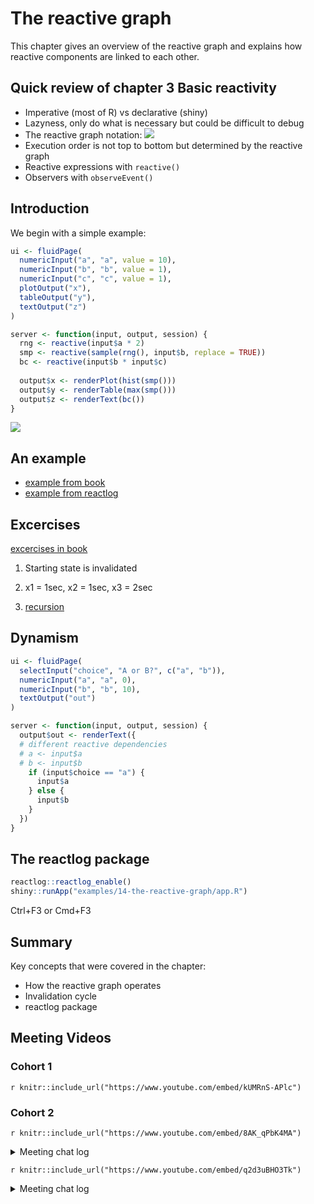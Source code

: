 # The reactive graph

This chapter gives an overview of the reactive graph and explains how reactive components are linked to each other.

## Quick review of chapter 3 Basic reactivity

 - Imperative (most of R) vs declarative (shiny)
 - Lazyness, only do what is necessary but could be difficult to debug
 - The reactive graph notation:  ![](https://d33wubrfki0l68.cloudfront.net/6966978d8dc9ac65a0dfc6ec46ff05cfeef541e2/fdc7f/diagrams/basic-reactivity/graph-2b.png)
 - Execution order is not top to bottom but determined by the reactive graph
 - Reactive expressions with `reactive()`
 - Observers with `observeEvent()`


## Introduction

We begin with a simple example:

```r
ui <- fluidPage(
  numericInput("a", "a", value = 10),
  numericInput("b", "b", value = 1),
  numericInput("c", "c", value = 1),
  plotOutput("x"),
  tableOutput("y"),
  textOutput("z")
)

server <- function(input, output, session) {
  rng <- reactive(input$a * 2)
  smp <- reactive(sample(rng(), input$b, replace = TRUE))
  bc <- reactive(input$b * input$c)
  
  output$x <- renderPlot(hist(smp()))
  output$y <- renderTable(max(smp()))
  output$z <- renderText(bc())
}
```

![](https://d33wubrfki0l68.cloudfront.net/9f65da9e6e5066eb409030bd85c465aa0c787e0c/7fce6/diagrams/reactivity-tracking/08.png)

## An example

- [example from book](https://mastering-shiny.org/reactive-graph.html#a-session-begins)
- [example from reactlog](https://rstudio.github.io/reactlog/articles/reactlog.html#reactivity)

## Excercises

[excercises in book](https://mastering-shiny.org/reactive-graph.html#exercises-12)

1.  Starting state is invalidated

2.  x1 = 1sec, x2 = 1sec, x3 = 2sec

3.  [recursion](https://i.redd.it/qlqb8ch1sdg11.jpg)

## Dynamism

```r
ui <- fluidPage(
  selectInput("choice", "A or B?", c("a", "b")),
  numericInput("a", "a", 0),
  numericInput("b", "b", 10),
  textOutput("out")
)

server <- function(input, output, session) {
  output$out <- renderText({
  # different reactive dependencies
  # a <- input$a
  # b <- input$b
    if (input$choice == "a") {
      input$a
    } else {
      input$b
    }
  }) 
}
```


## The reactlog package


```r
reactlog::reactlog_enable()
shiny::runApp("examples/14-the-reactive-graph/app.R")
```

Ctrl+F3 or Cmd+F3

## Summary

Key concepts that were covered in the chapter:

- How the reactive graph operates
- Invalidation cycle
- reactlog package


## Meeting Videos

### Cohort 1

`r knitr::include_url("https://www.youtube.com/embed/kUMRnS-APlc")`

### Cohort 2

`r knitr::include_url("https://www.youtube.com/embed/8AK_qPbK4MA")`

<details>
  <summary> Meeting chat log </summary>
  
```
00:43:00	Ryan Metcalf:	Not sure if this quite answers the question of cache’ing variables in a Shiny Server -> UI handshake. The comment I made was toward “threading”. The article does clarify the differences. https://www.digitalocean.com/community/tutorials/apache-vs-nginx-practical-considerations
```
</details>

`r knitr::include_url("https://www.youtube.com/embed/q2d3uBHO3Tk")`

<details>
  <summary> Meeting chat log </summary>
  
```
00:37:01	Ryan Metcalf:	Really good topic on Linked List in C++. The discussion was related to memory management. https://www.geeksforgeeks.org/data-structures/linked-list/
00:45:12	Kevin Gilds:	Reactive Values in Modules
00:45:39	Kevin Gilds:	The inputs across across modules
00:47:27	Kevin Gilds:	I will put some articles in the slack reactive values and modules
```
</details>


<!--
### Cohort 3

`r knitr::include_url("https://www.youtube.com/embed/URL")`

<details>
  <summary>Meeting chat log</summary>
```
LOG
```
</details>
-->


<!--
### Cohort 4

`r knitr::include_url("https://www.youtube.com/embed/URL")`

<details>
  <summary>Meeting chat log</summary>
```
LOG
```
</details>
-->
